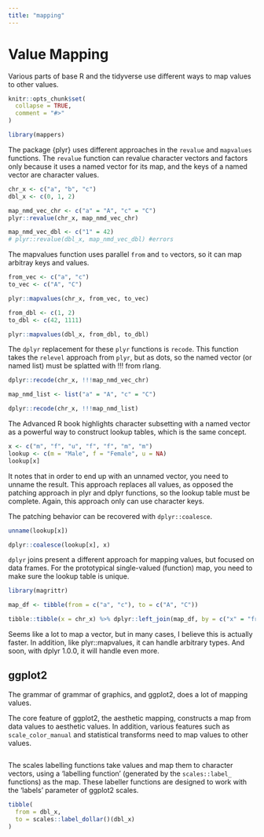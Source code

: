 ```yaml
---
title: "mapping"
---
```


# Value Mapping

Various parts of base R and the tidyverse use different ways to map values to other values.

```r
knitr::opts_chunk$set(
  collapse = TRUE,
  comment = "#>"
)
```

```r
library(mappers)
```

The package {plyr} uses different approaches in the `revalue` and `mapvalues` functions. The `revalue` function can revalue character vectors and factors only because it uses a named vector for its map, and the keys of a named vector are character values.

```r
chr_x <- c("a", "b", "c")
dbl_x <- c(0, 1, 2)

map_nmd_vec_chr <- c("a" = "A", "c" = "C")
plyr::revalue(chr_x, map_nmd_vec_chr)

map_nmd_vec_dbl <- c("1" = 42)
# plyr::revalue(dbl_x, map_nmd_vec_dbl) #errors
```

The mapvalues function uses parallel `from` and `to` vectors, so it can map arbitray keys and values.

```r

from_vec <- c("a", "c")
to_vec <- c("A", "C")

plyr::mapvalues(chr_x, from_vec, to_vec)

from_dbl <- c(1, 2)
to_dbl <- c(42, 1111)

plyr::mapvalues(dbl_x, from_dbl, to_dbl)
```

The `dplyr` replacement for these `plyr` functions is `recode`. This function takes the `relevel` approach from `plyr`, but as dots, so the named vector (or named list) must be splatted with !!! from rlang.

```r
dplyr::recode(chr_x, !!!map_nmd_vec_chr)

map_nmd_list <- list("a" = "A", "c" = "C")

dplyr::recode(chr_x, !!!map_nmd_list)
```

The Advanced R book highlights character subsetting with a named vector as a powerful way to construct lookup tables, which is the same concept.

```r
x <- c("m", "f", "u", "f", "f", "m", "m")
lookup <- c(m = "Male", f = "Female", u = NA)
lookup[x]
```

It notes that in order to end up with an unnamed vector, you need to unname the result. This approach replaces all values, as opposed the patching approach in plyr and dplyr functions, so the lookup table must be complete. Again, this approach only can use character keys.

The patching behavior can be recovered with `dplyr::coalesce`.

```r
unname(lookup[x])

dplyr::coalesce(lookup[x], x)
```

`dplyr` joins present a different approach for mapping values, but focused on data frames. For the prototypical single-valued (function) map, you need to make sure the lookup table is unique.

```r
library(magrittr)

map_df <- tibble(from = c("a", "c"), to = c("A", "C"))

tibble::tibble(x = chr_x) %>% dplyr::left_join(map_df, by = c("x" = "from")) %>% dplyr::pull(to)
```

Seems like a lot to map a vector, but in many cases, I believe this is actually faster. In addition, like plyr::mapvalues, it can handle arbitrary types. And soon, with dplyr 1.0.0, it will handle even more.

## ggplot2

The grammar of grammar of graphics, and ggplot2, does a lot of mapping values.

The core feature of ggplot2, the aesthetic mapping, constructs a map from data values to aesthetic values.
In addition, various features such as `scale_color_manual` and statistical transforms need to map values to other values.


```r

```

The scales labelling functions take values and map them to character vectors, using a 'labelling function' (generated by the `scales::label_` functions) as the map. These labeller functions are designed to work with the 'labels' parameter of ggplot2 scales.

```r
tibble(
  from = dbl_x,
  to = scales::label_dollar()(dbl_x)
)

```



